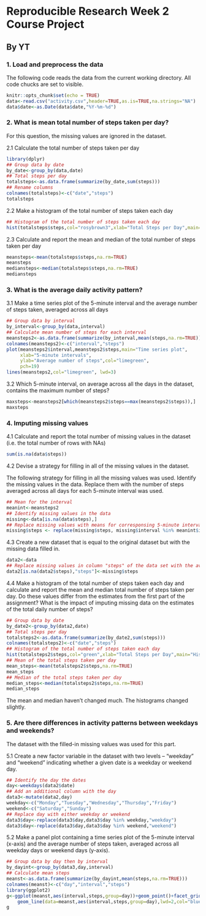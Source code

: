 Reproducible Research Week 2 Course Project 
=============================================
## By YT  
### 1. Load and preprocess the data

The following code reads the data from the current working directory.
All code chucks are set to visible. 
```r
knitr::opts_chunk$set(echo = TRUE)
data<-read.csv("activity.csv",header=TRUE,as.is=TRUE,na.strings="NA")
data$date<-as.Date(data$date,"%Y-%m-%d")
```

### 2. What is mean total number of steps taken per day?

For this question, the missing values are ignored in the dataset.

2.1 Calculate the total number of steps taken per day
``` r
library(dplyr)
## Group data by date
by_date<-group_by(data,date)
## Total steps per day
totalsteps<-as.data.frame(summarize(by_date,sum(steps)))
## Rename columns
colnames(totalsteps)<-c("date","steps")
totalsteps
```

2.2 Make a histogram of the total number of steps taken each day
```r
## Histogram of the total number of steps taken each day
hist(totalsteps$steps,col="rosybrown3",xlab="Total Steps per Day",main="Histogram",breaks=35)
```

2.3 Calculate and report the mean and median of the total number of steps taken per day

```r
meansteps<-mean(totalsteps$steps,na.rm=TRUE)
meansteps
mediansteps<-median(totalsteps$steps,na.rm=TRUE)
mediansteps
```

### 3. What is the average daily activity pattern?

3.1 Make a time series plot of the 5-minute interval and the average number of steps taken, averaged across all days 

```r
## Group data by interval
by_interval<-group_by(data,interval)
## Calculate mean number of steps for each interval
meansteps2<-as.data.frame(summarize(by_interval,mean(steps,na.rm=TRUE)))
colnames(meansteps2)<-c("interval","steps")
plot(meansteps2$interval,meansteps2$steps,main="Time series plot",
     xlab="5-minute intervals",
     ylab="Average number of steps",col="limegreen",
     pch=19)
lines(meansteps2,col="limegreen", lwd=3)
```

3.2 Which 5-minute interval, on average across all the days in the dataset, contains the maximum number of steps?

```r
maxsteps<-meansteps2[which(meansteps2$steps==max(meansteps2$steps)),]
maxsteps
```

### 4. Imputing missing values
4.1 Calculate and report the total number of missing values in the dataset (i.e. the total number of rows with NAs)
```r
sum(is.na(data$steps))
```
4.2 Devise a strategy for filling in all of the missing values in the dataset. 

The following strategy for filling in all the missing values was used.
Identify the missing values in the data. 
Replace them with the number of steps averaged across all days for each 5-minute interval was used.
``` r
## Mean for the interval
meanint<-meansteps2
## Identify missing values in the data
missing<-data[is.na(data$steps),]
## Replace missing values with means for corresponsing 5-minute interval
missing$steps <- replace(missing$steps, missing$interval %in% meanint$interval, meanint$steps) 
```
4.3 Create a new dataset that is equal to the original dataset but with the missing data filled in.
```r
data2<-data
## Replace missing values in column "steps" of the data set with the averages for the 5-minute intervals
data2[is.na(data2$steps),"steps"]<-missing$steps
```
4.4 Make a histogram of the total number of steps taken each day and calculate and report the mean and median total number of steps taken per day. Do these values differ from the estimates from the first part of the assignment? What is the impact of imputing missing data on the estimates of the total daily number of steps?

``` r
## Group data by date
by_date2<-group_by(data2,date)
## Total steps per day
totalsteps2<-as.data.frame(summarize(by_date2,sum(steps)))
colnames(totalsteps2)<-c("date","steps")
## Histogram of the total number of steps taken each day
hist(totalsteps2$steps,col="green",xlab="Total Steps per Day",main="Histogram with missing values filled in",breaks=35)
## Mean of the total steps taken per day
mean_steps<-mean(totalsteps2$steps,na.rm=TRUE)
mean_steps
## Median of the total steps taken per day
median_steps<-median(totalsteps2$steps,na.rm=TRUE)
median_steps
```
The mean and median haven't changed much. The histograms changed slightly.

### 5. Are there differences in activity patterns between weekdays and weekends?
The dataset with the filled-in missing values was used for this part.

5.1 Create a new factor variable in the dataset with two levels – “weekday” and “weekend” indicating whether a given date is a weekday or weekend day.

``` r
## Identify the day the dates
day<-weekdays(data2$date)
## Add an additional column with the day
data3<-mutate(data2,day)
weekday<-c("Monday","Tuesday","Wednesday","Thursday","Friday")
weekend<-c("Saturday","Sunday")
## Replace day with either weekday or weekend
data3$day<-replace(data3$day,data3$day %in% weekday,"weekday")
data3$day<-replace(data3$day,data3$day %in% weekend,"weekend")
```

5.2 Make a panel plot containing a time series plot of the 5-minute interval (x-axis) and the average number of steps taken, averaged across all weekday days or weekend days (y-axis). 

```r
## Group data by day then by interval
by_dayint<-group_by(data3,day,interval)
## Calculate mean steps
meanst<-as.data.frame(summarize(by_dayint,mean(steps,na.rm=TRUE)))
colnames(meanst)<-c("day","interval","steps") 
library(ggplot2)
g<-ggplot(meanst,aes(interval,steps,group=day))+geom_point()+facet_grid(day~.)+
    geom_line(data=meanst,aes(interval,steps,group=day),lwd=2,col="blue")
g
```



